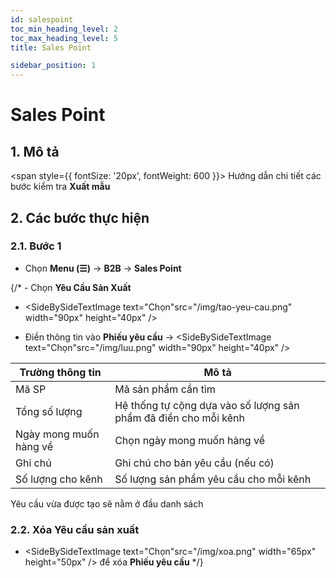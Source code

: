 ```yaml
---
id: salespoint
toc_min_heading_level: 2
toc_max_heading_level: 5
title: Sales Point

sidebar_position: 1
---
```





# Sales Point
## 1. Mô tả

<span style={{ fontSize: '20px', fontWeight: 600 }}>
  Hướng dẫn chi tiết các bước kiểm tra <strong>Xuất mẫu</strong>
</span>

## 2. Các bước thực hiện
### 2.1. Bước 1
- Chọn **Menu (☰)** → **B2B** → **Sales Point**

<CustomImage src="/img/salespoint.png" alt="Ảnh Salespoint" />

{/* - Chọn **Yêu Cầu Sản Xuất**

<CustomImage src="/img/yeu-cau-san-xuat2.png" alt="Ảnh Yêu cầu sản xuất" />

- <SideBySideTextImage text="Chọn"src="/img/tao-yeu-cau.png"  width="90px" height="40px" />

<CustomImage src="/img/yeu-cau-san-xuat3.png" alt="Ảnh Yêu cầu sản xuất" />

- Điền thông tin vào **Phiếu yêu cầu** → <SideBySideTextImage text="Chọn"src="/img/luu.png"  width="90px" height="40px" />

<CustomImage src="/img/yeu-cau-san-xuat4.png" alt="Ảnh Yêu cầu sản xuất" />

| Trường thông tin                      | Mô tả                                                        |
|--------------------------------------|---------------------------------------------------------------|
| Mã SP                                | Mã sản phẩm cần tìm                                           |
| Tổng số lượng                         | Hệ thống tự cộng dựa vào số lượng sản phẩm đã điền cho mỗi kênh|
| Ngày mong muốn hàng về               | Chọn ngày mong muốn hàng về                    	           |
| Ghi chú			                   | Ghi chú cho bản yêu cầu (nếu có)               	           |
| Số lượng cho kênh		               | Số lượng sản phẩm yêu cầu cho mỗi kênh                        |

<InformationText>Yêu cầu vừa được tạo sẽ nằm ở đầu danh sách</InformationText>
<CustomImage src="/img/yeu-cau-san-xuat5.png" alt="Ảnh Yêu cầu sản xuất" />

### 2.2. **Xóa** Yêu cầu sản xuất
- <SideBySideTextImage text="Chọn"src="/img/xoa.png"  width="65px" height="50px" /> để xóa **Phiếu yêu cầu**
<CustomImage src="/img/yeu-cau-san-xuat6.png" alt="Ảnh Yêu cầu sản xuất" /> */}
